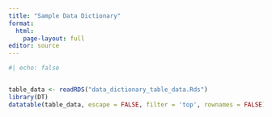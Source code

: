 ```yaml
---
title: "Sample Data Dictionary"
format: 
  html:
    page-layout: full
editor: source
---
```


```r
#| echo: false


table_data <- readRDS("data_dictionary_table_data.Rds")
library(DT)
datatable(table_data, escape = FALSE, filter = 'top', rownames = FALSE)


```
